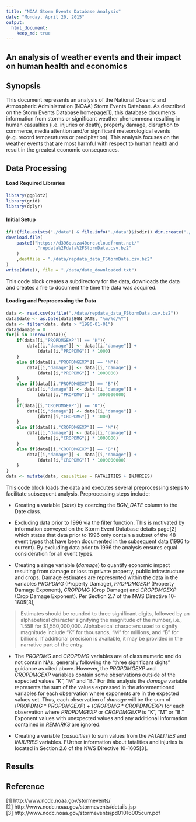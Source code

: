 ---
title: "NOAA Storm Events Database Analysis"
date: "Monday, April 20, 2015"
output: 
  html_document:
    keep_md: true
---

## An analysis of weather events and their impact on human health and economics

## Synopsis
This document represents an analysis of the National Oceanic and Atmospheric
Administration (NOAA) Storm Events Database. As described on the
Storm Events Database homepage[1], this database documents information from
storms or significant weather phenommena resulting in human casualties (i.e.
injuries or death), property damage, disruption to commerce, media attention
and/or significant meteorological events (e.g. record temperatures or
precipitation).  This analysis focuses on the weather events that are most
harmful with respect to human health and result in the greatest economic
consequences.

## Data Processing

#### Load Required Libraries
```{r}
library(ggplot2)
library(grid)
library(dplyr)
```

#### Initial Setup
```{r}
if(!(file.exists("./data") & file.info("./data")$isdir)) dir.create("./data")
download.file(
    paste0("https://d396qusza40orc.cloudfront.net/"
           ,"repdata%2Fdata%2FStormData.csv.bz2"
    )
    ,destfile = "./data/repdata_data_FStormData.csv.bz2"
)
write(date(), file = "./data/date_downloaded.txt")
```
This code block creates a subdirectory for the data, downloads the data and
creates a file to document the time the data was acquired.

#### Loading and Preprocessing the Data
```{r}
data <- read.csv(bzfile("./data/repdata_data_FStormData.csv.bz2"))
data$date <- as.Date(data$BGN_DATE, "%m/%d/%Y")
data <- filter(data, date > "1996-01-01")
data$damage = 0
for(i in 1:nrow(data)){
    if(data[[i,"PROPDMGEXP"]] == "K"){
        data[[i,"damage"]] <- data[[i,"damage"]] + 
            (data[[i,"PROPDMG"]] * 1000)
    }
    else if(data[[i,"PROPDMGEXP"]] == "M"){
        data[[i,"damage"]] <- data[[i,"damage"]] + 
            (data[[i,"PROPDMG"]] * 1000000)
    }
    else if(data[[i,"PROPDMGEXP"]] == "B"){
        data[[i,"damage"]] <- data[[i,"damage"]] + 
            (data[[i,"PROPDMG"]] * 1000000000)
    }
    if(data[[i,"CROPDMGEXP"]] == "K"){
        data[[i,"damage"]] <- data[[i,"damage"]] + 
            (data[[i,"CROPDMG"]] * 1000)
    }
    else if(data[[i,"CROPDMGEXP"]] == "M"){
        data[[i,"damage"]] <- data[[i,"damage"]] + 
            (data[[i,"CROPDMG"]] * 1000000)
    }
    else if(data[[i,"CROPDMGEXP"]] == "B"){
        data[[i,"damage"]] <- data[[i,"damage"]] + 
            (data[[i,"CROPDMG"]] * 1000000000)
    }
}
data <- mutate(data, casualties = FATALITIES + INJURIES)
```
This code block loads the data and executes several preprocessing steps to
facilitate subsequent analysis.  Preprocessing steps include:  

- Creating a variable (*date*) by coercing the *BGN_DATE* column to the Date
class.

- Excluding data prior to 1996 via the filter function.  This is motivated by
information conveyed on the Storm Event Database details page[2] which states
that data prior to 1996 only contain a subset of the 48 event types that have
been documented in the subsequent data (1996 to current).  By excluding data
prior to 1996 the analysis ensures equal consideration for all event types.

- Creating a singe variable (*damage*) to quantify economic impact resulting
from damage or loss to private property, public infrastructure and crops.
Damage estimates are represented within the data in the variables *PROPDMG*
(Property Damage), *PROPDMGEXP* (Property Damage Exponent), *CROPDMG* (Crop
Damage) and *CROPDMGEXP* (Crop Damage Exponent).  Per Section 2.7 of the NWS
Directive 10-1605[3],

> Estimates should be rounded to three significant digits, followed by an
alphabetical character signifying the magnitude of the number, i.e., 1.55B for
$1,550,000,000. Alphabetical characters used to signify magnitude include “K”
for thousands, “M” for millions, and “B” for billions. If additional precision
is available, it may be provided in the narrative part of the entry.  

- The *PROPDMG* and *CROPDMG* variables are of class numeric and do not contain
NAs, generally following the "three significant digits" guidance as cited above.
However, the *PROPDMGEXP* and *CROPDMGEXP* variables contain some observations
outside of the expected values "K", "M" and "B."  For this analysis the *damage*
variable represents the sum of the values expressed in the aforementioned
variables for each observation where exponents are in the expected values set.
Thus, each observation of *damage* will be the sum of (*PROPDMG* * 
*PROPDMGEXP*) + (*CROPDMG* * *CROPDMGEXP*) for each observation where
*PROPDMGEXP* or *CROPDMGEXP* is "K", "M" or "B."  Exponent values with
unexpected values and any additional information contained in *REMARKS* are
ignored.

- Creating a variable (*casualties*) to sum values from the *FATALITIES* and
*INJURIES* variables.  FUrther information about fatalities and injuries is
located in Section 2.6 of the NWS Directive 10-1605[3].

## Results

## Reference
[1] http://www.ncdc.noaa.gov/stormevents/  
[2] http://www.ncdc.noaa.gov/stormevents/details.jsp  
[3] http://www.ncdc.noaa.gov/stormevents/pd01016005curr.pdf  
